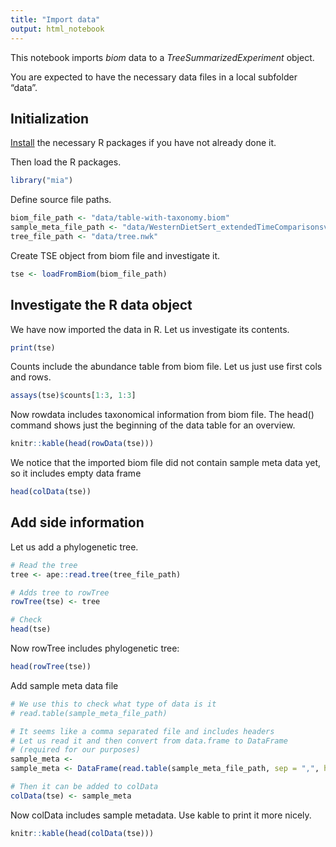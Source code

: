 ```yaml
---
title: "Import data"
output: html_notebook
---
```



This notebook imports _biom_ data to a _TreeSummarizedExperiment_ object. 

You are expected to have the necessary data files in a local subfolder
"data".


## Initialization

[Install](install.R) the necessary R packages if you have not already
done it.

Then load the R packages.


```r
library("mia")
```

Define source file paths.

```r
biom_file_path <- "data/table-with-taxonomy.biom"
sample_meta_file_path <- "data/WesternDietSert_extendedTimeComparisonsv4.txt"
tree_file_path <- "data/tree.nwk"
```


Create TSE object from biom file and investigate it.

```r
tse <- loadFromBiom(biom_file_path)
```


## Investigate the R data object

We have now imported the data in R. Let us investigate its contents.

```r
print(tse)
```


Counts include the abundance table from biom file. Let us just use first cols and rows.

```r
assays(tse)$counts[1:3, 1:3]
```

Now rowdata includes taxonomical information from biom file. The head() command
shows just the beginning of the data table for an overview.

```r
knitr::kable(head(rowData(tse)))
```


We notice that the imported biom file did not contain sample meta data
yet, so it includes empty data frame

```r
head(colData(tse))
```


## Add side information

Let us add a phylogenetic tree.

```r
# Read the tree 
tree <- ape::read.tree(tree_file_path)

# Adds tree to rowTree
rowTree(tse) <- tree

# Check
head(tse)
```

Now rowTree includes phylogenetic tree:

```r
head(rowTree(tse))
```

Add sample meta data file

```r
# We use this to check what type of data is it
# read.table(sample_meta_file_path)

# It seems like a comma separated file and includes headers
# Let us read it and then convert from data.frame to DataFrame
# (required for our purposes)
sample_meta <- 
sample_meta <- DataFrame(read.table(sample_meta_file_path, sep = ",", header = TRUE))

# Then it can be added to colData
colData(tse) <- sample_meta
```

Now colData includes sample metadata. Use kable to print it more nicely.

```r
knitr::kable(head(colData(tse)))
```


